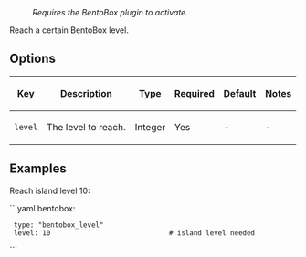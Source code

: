 : ''Requires the BentoBox plugin to activate.''

Reach a certain BentoBox level.

== Options ==
{|
|-
! Key
! Description
! Type
! Required
! Default
! Notes
|-
| <code>level</code>
| The level to reach.
| Integer
| Yes
| -
| -
|}

== Examples ==
Reach island level 10:

```yaml
bentobox:
  type: "bentobox_level"
  level: 10                             # island level needed
```
